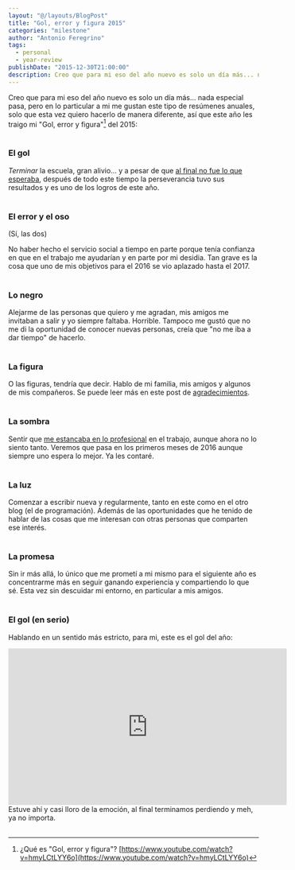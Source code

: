 ```yaml
---
layout: "@/layouts/BlogPost"
title: "Gol, error y figura 2015"
categories: "milestone"
author: "Antonio Feregrino"
tags: 
  - personal
  - year-review
publishDate: "2015-12-30T21:00:00"
description: Creo que para mi eso del año nuevo es solo un día más... nada especial pasa, pero en lo particular a mi me gustan este tipo de resúmenes anuales, solo que esta vez quiero hacerlo de manera diferente, así que este año les traigo mi "Gol, error y figura" del 2015.
---
```

Creo que para mi eso del año nuevo es solo un día más... nada especial pasa, pero en lo particular a mi me gustan este tipo de resúmenes anuales, solo que esta vez quiero hacerlo de manera diferente, así que este año les traigo mi "Gol, error y figura"[^1] del 2015:  
<br />

### El gol  
*Terminar* la escuela, gran alivio... y a pesar de que [al final no fue lo que esperaba](/no-me-siento-ingeniero), después de todo este tiempo la perseverancia tuvo sus resultados y es uno de los logros de este año.  
<br />

### El error y el oso  
(Sí, las dos)  
 
No haber hecho el servicio social a tiempo en parte porque tenía confianza en que en el trabajo me ayudarían y en parte por mi desidia. Tan grave es la cosa que uno de mis objetivos para el 2016 se vio aplazado hasta el 2017.  
<br />

  
### Lo negro
Alejarme de las personas que quiero y me agradan, mis amigos me invitaban a salir y yo siempre faltaba. Horrible. Tampoco me gustó que no me di la oportunidad de conocer nuevas personas, creía que "no me iba a dar tiempo" de hacerlo.  
<br />
   
  
### La figura
O las figuras, tendría que decir. Hablo de mi familia, mis amigos y algunos de mis compañeros. Se puede leer más en este post de [agradecimientos](/agradecimientos-tt).  
<br />

### La sombra  
Sentir que [me estancaba en lo profesional](/un-no-por-respuesta) en el trabajo, aunque ahora no lo siento tanto. Veremos que pasa en los primeros meses de 2016 aunque siempre uno espera lo mejor. Ya les contaré.  
<br />
  
### La luz
Comenzar a escribir nueva y regularmente, tanto en este como en el otro blog (el de programación). Además de las oportunidades que he tenido de hablar de las cosas que me interesan con otras personas que comparten ese interés.  
<br />  
  
### La promesa  
Sin ir más allá, lo único que me prometí a mi mismo para el siguiente año es concentrarme más en seguir ganando experiencia y compartiendo lo que sé. Esta vez sin descuidar mi entorno, en particular a mis amigos.  
<br />  
  
### El gol (en serio)
Hablando en un sentido más estricto, para mi, este es el gol del año:
<iframe width="560" height="315" src="https://www.youtube.com/embed/AdU_mrPwUlk" frameborder="0" allowfullscreen></iframe>
Estuve ahí y casi lloro de la emoción, al final terminamos perdiendo y meh, ya no importa.
<br />
<br />

[^1]: ¿Qué es "Gol, error y figura"? [https://www.youtube.com/watch?v=hmyLCtLYY6o](https://www.youtube.com/watch?v=hmyLCtLYY6o)